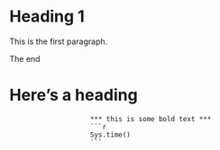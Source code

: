 # Heading 1

This is the first paragraph.

The end

# Here's a heading
                        *** this is some bold text ***
                        ```r
                        Sys.time()
                        ```
                    